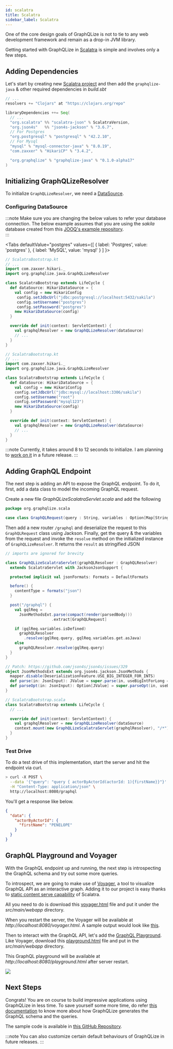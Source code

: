 ```yaml
---
id: scalatra
title: Scalatra
sidebar_label: Scalatra
---
```


One of the core design goals of GraphQLize is not to tie to any web development framework and remain as a drop-in JVM library.

Getting started with GraphQLize in [Scalatra](https://scalatra.org/) is simple and involves only a few steps.

## Adding Dependencies

Let's start by creating new [Scalatra project](https://scalatra.org/getting-started/first-project.html) and then add the `graphqlize-java` & other required dependencies in _build.sbt_

```scala {2,14}
// ...
resolvers += "Clojars" at "https://clojars.org/repo"

libraryDependencies ++= Seq(
  // ...
  "org.scalatra" %% "scalatra-json" % ScalatraVersion,
  "org.json4s"   %% "json4s-jackson" % "3.6.7",
  // For Postgres
  "org.postgresql" % "postgresql" % "42.2.10",
  // For Mysql
  "mysql" % "mysql-connector-java" % "8.0.19",
  "com.zaxxer" % "HikariCP" % "3.4.2",

  "org.graphqlize" % "graphqlize-java" % "0.1.0-alpha17"
)
```

## Initializing GraphQLizeResolver

To initialize `GraphQLizeResolver`, we need a [DataSource](https://docs.oracle.com/javase/7/docs/api/javax/sql/DataSource.html).

### Configuring DataSource

:::note
Make sure you are changing the below values to refer your database connection. The below example assumes that you are using the _sakila_ database created from this [JOOQ's example repository](https://github.com/jOOQ/jOOQ/tree/master/jOOQ-examples/Sakila).  
:::


<Tabs
  defaultValue="postgres"
  values={[
    { label: 'Postgres', value: 'postgres' },
    { label: 'MySQL', value: 'mysql' }
  ]
}>
<TabItem value="postgres">

```scala {16}
// ScalatraBootstrap.kt
// ...
import com.zaxxer.hikari._
import org.graphqlize.java.GraphQLizeResolver

class ScalatraBootstrap extends LifeCycle {
  def dataSource: HikariDataSource = {
    val config = new HikariConfig
     config.setJdbcUrl("jdbc:postgresql://localhost:5432/sakila")
     config.setUsername("postgres")
     config.setPassword("postgres")
    new HikariDataSource(config)
  }

  override def init(context: ServletContext) {
    val graphqlResolver = new GraphQLizeResolver(dataSource)
    // ...
  }
}
```

</TabItem>
<TabItem value="mysql">

```scala {16}
// ScalatraBootstrap.kt
// ...
import com.zaxxer.hikari._
import org.graphqlize.java.GraphQLizeResolver

class ScalatraBootstrap extends LifeCycle {
  def dataSource: HikariDataSource = {
    val config = new HikariConfig
    config.setJdbcUrl("jdbc:mysql://localhost:3306/sakila")
    config.setUsername("root")
    config.setPassword("mysql123")
    new HikariDataSource(config)
  }

  override def init(context: ServletContext) {
    val graphqlResolver = new GraphQLizeResolver(dataSource)
    // ...
  }
}
```

</TabItem>
</Tabs>

:::note
Currently, it takes around 8 to 12 seconds to initialize. I am planning to [work on it](https://github.com/graphqlize/graphqlize/issues/48) in a future release.
:::

## Adding GraphQL Endpoint

The next step is adding an API to expose the GraphQL endpoint. To do it, first, add a data class to model the incoming GraphQL request.

Create a new file _GraphQLizeScalatraServlet.scala_ and add the following

```scala
package org.graphqlize.scala

case class GraphQLRequest(query : String, variables : Option[Map[String, Object]])
```

Then add a new router `/graphql` and deserialize the request to this `GraphQLRequest` class using Jackson. Finally, get the query & the variables from the request and invoke the `resolve` method on the initialized instance of `GraphQLizeResolver`. It returns the `result` as stringified JSON

```scala {3,17-21}
// imports are ignored for brevity 

class GraphQLizeScalatraServlet(graphQLResolver : GraphQLResolver) 
  extends ScalatraServlet with JacksonJsonSupport {

  protected implicit val jsonFormats: Formats = DefaultFormats

  before() {
    contentType = formats("json")
  }

  post("/graphql") {
    val gqlReq = 
      JsonMethodsExt.parse(compact(render(parsedBody)))
                    .extract[GraphQLRequest]

    if (gqlReq.variables.isDefined)
      graphQLResolver
        .resolve(gqlReq.query, gqlReq.variables.get.asJava)
    else
      graphQLResolver.resolve(gqlReq.query)
  }
}

// Patch: https://github.com/json4s/json4s/issues/329
object JsonMethodsExt extends org.json4s.jackson.JsonMethods {
  mapper.disable(DeserializationFeature.USE_BIG_INTEGER_FOR_INTS)
  def parse(in: JsonInput): JValue = super.parse(in, useBigIntForLong = false)
  def parseOpt(in: JsonInput): Option[JValue] = super.parseOpt(in, useBigIntForLong = false)
}
```

```scala {7}
// ScalatraBootstrap.scala
class ScalatraBootstrap extends LifeCycle {
  // ...

  override def init(context: ServletContext) {
    val graphqlResolver = new GraphQLizeResolver(dataSource)
    context.mount(new GraphQLizeScalatraServlet(graphqlResolver), "/*")
  }
}
```

### Test Drive

To do a test drive of this implementation, start the server and hit the endpoint via curl.

```bash
> curl -X POST \
  --data '{"query": "query { actorByActorId(actorId: 1){firstName}}"}' \
  -H "Content-Type: application/json" \
  http://localhost:8080/graphql
```

You'll get a response like below.

```json
{
  "data": {
    "actorByActorId": {
      "firstName": "PENELOPE"
    }
  }
}
```

## GraphQL Playground and Voyager

With the GraphQL endpoint up and running, the next step is introspecting the GraphQL schema and try out some more queries. 

To introspect, we are going to make use of [Voyager](https://github.com/APIs-guru/graphql-voyager), a tool to visualize GraphQL API as an interactive graph. Adding it to our project is easy thanks to [static content serve capability](https://scalatra.org/getting-started/project-structure.html) of Scalatra. 

All you need to do is download this [voyager.html](https://github.com/graphqlize/graphqlize-demo/blob/master/scala/scalatra-graphqlize-demo-web-app/src/main/webapp/voyager.html) file and put it under the _src/main/webapp_ directory. 

When you restart the server, the Voyager will be available at _http://localhost:8080/voyager.html_. A sample output would look like [this](https://www.graphqlize.org/html/sakila-voyager.html).

Then to interact with the GraphQL API, let's add the [GraphQL Playground](https://github.com/prisma-labs/graphql-playground). Like Voyager, download this [playground.html](https://github.com/graphqlize/graphqlize-demo/blob/master/scala/scalatra-graphqlize-demo-web-app/src/main/webapp/playground.html) file and put in the _src/main/webapp_ directory. 

This GraphQL playground will be available at _http://localhost:8080/playground.html_ after server restart. 

![](/img/graphql-playground.png)

## Next Steps

Congrats! You are on course to build impressive applications using GraphQLize in less time. To save yourself some more time, do refer [this documentation](/docs/graphql_schema/types-and-fields) to know more about how GraphQLize generates the GraphQL schema and the queries. 

The sample code is available in [this GitHub Repository](https://github.com/graphqlize/graphqlize-demo/tree/master/scala/scalatra-graphqlize-demo-web-app).

:::note
You can also customize certain default behaviours of GraphQLize in future releases.
:::
